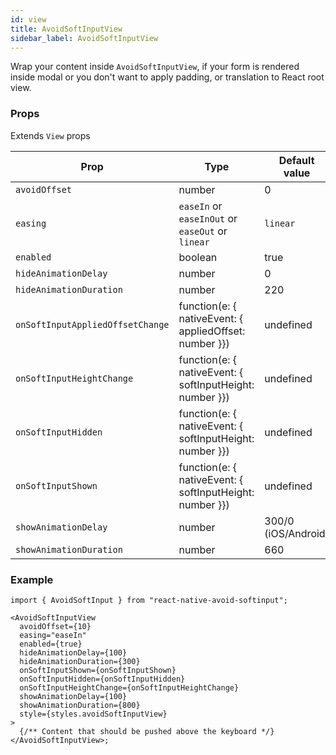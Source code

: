 ```yaml
---
id: view
title: AvoidSoftInputView
sidebar_label: AvoidSoftInputView
---
```


Wrap your content inside `AvoidSoftInputView`, if your form is rendered inside modal or you don't want to apply padding, or translation to React root view.

### Props

Extends `View` props

| Prop                             | Type                                                     | Default value       |
| -------------------------------- | -------------------------------------------------------- | ------------------- |
| `avoidOffset`                    | number                                                   | 0                   |
| `easing`                         | `easeIn` or `easeInOut` or `easeOut` or `linear`         | `linear`            |
| `enabled`                        | boolean                                                  | true                |
| `hideAnimationDelay`             | number                                                   | 0                   |
| `hideAnimationDuration`          | number                                                   | 220                 |
| `onSoftInputAppliedOffsetChange` | function(e: { nativeEvent: { appliedOffset: number }})   | undefined           |
| `onSoftInputHeightChange`        | function(e: { nativeEvent: { softInputHeight: number }}) | undefined           |
| `onSoftInputHidden`              | function(e: { nativeEvent: { softInputHeight: number }}) | undefined           |
| `onSoftInputShown`               | function(e: { nativeEvent: { softInputHeight: number }}) | undefined           |
| `showAnimationDelay`             | number                                                   | 300/0 (iOS/Android) |
| `showAnimationDuration`          | number                                                   | 660                 |

### Example

```tsx
import { AvoidSoftInput } from "react-native-avoid-softinput";

<AvoidSoftInputView
  avoidOffset={10}
  easing="easeIn"
  enabled={true}
  hideAnimationDelay={100}
  hideAnimationDuration={300}
  onSoftInputShown={onSoftInputShown}
  onSoftInputHidden={onSoftInputHidden}
  onSoftInputHeightChange={onSoftInputHeightChange}
  showAnimationDelay={100}
  showAnimationDuration={800}
  style={styles.avoidSoftInputView}
>
  {/** Content that should be pushed above the keyboard */}
</AvoidSoftInputView>;
```
